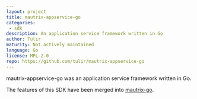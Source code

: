 ```yaml
---
layout: project
title: mautrix-appservice-go
categories: 
 - sdk
description: An application service framework written in Go
author: Tulir
maturity: Not actively maintained
language: Go
license: MPL-2.0
repo: https://github.com/tulir/mautrix-appservice-go
---
```


mautrix-appservice-go was an application service framework written in Go.

The features of this SDK have been merged into [mautrix-go](https://matrix.org/docs/projects/sdk/mautrix-go).
